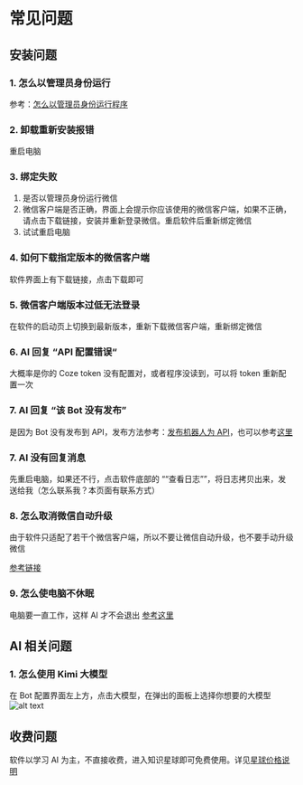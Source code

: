 # 常见问题

## 安装问题

### 1. 怎么以管理员身份运行

参考：[怎么以管理员身份运行程序](https://mp.weixin.qq.com/s?__biz=Mzg5OTg5NTgwMg==&mid=2247483718&idx=1&sn=34900bacbb10ab23c9fec3d278fd437a&chksm=c04d19d3f73a90c540435b268c8f2a0c6b59ace791666c3bd0f35dba00a426495834489d5816&token=2135729166&lang=zh_CN#rd)

### 2. 卸载重新安装报错

重启电脑

### 3. 绑定失败

1. 是否以管理员身份运行微信
2. 微信客户端是否正确，界面上会提示你应该使用的微信客户端，如果不正确，请点击下载链接，安装并重新登录微信。重启软件后重新绑定微信
3. 试试重启电脑

### 4. 如何下载指定版本的微信客户端

软件界面上有下载链接，点击下载即可

### 5. 微信客户端版本过低无法登录

在软件的启动页上切换到最新版本，重新下载微信客户端，重新绑定微信

### 6. AI 回复 “API 配置错误“

大概率是你的 Coze token 没有配置对，或者程序没读到，可以将 token 重新配置一次

### 7. AI 回复 “该 Bot 没有发布”

是因为 Bot 没有发布到 API，发布方法参考：[发布机器人为 API](https://www.coze.cn/docs/developer_guides/preparation)，也可以参考[这里](https://mp.weixin.qq.com/s?__biz=Mzg5OTg5NTgwMg==&mid=2247483774&idx=1&sn=552a44421ea42b93352ae7bd40cbf2d8&chksm=c04d19ebf73a90fdbbfb911c0f76d7f00393b487b3a476c791a93d5624865fbfc71d60810b9c&token=2135729166&lang=zh_CN#rd)

### 7. AI 没有回复消息

先重启电脑，如果还不行，点击软件底部的 ““查看日志””，将日志拷贝出来，发送给我（怎么联系我？本页面有联系方式）

### 8. 怎么取消微信自动升级

由于软件只适配了若干个微信客户端，所以不要让微信自动升级，也不要手动升级微信

[参考链接](https://mp.weixin.qq.com/s?__biz=Mzg5OTg5NTgwMg==&mid=2247483730&idx=1&sn=c7b9dd40da72c9348d9d6a388be557d5&chksm=c04d19c7f73a90d1a92b169a06b8b22d2ce1ba65e7b273994d3f4689eb6a166eda271285ce97&token=2135729166&lang=zh_CN#rd)

### 9. 怎么使电脑不休眠

电脑要一直工作，这样 AI 才不会退出
[参考这里](https://mp.weixin.qq.com/s?__biz=Mzg5OTg5NTgwMg==&mid=2247483737&idx=1&sn=f6a6d479d0a75c1d24cbe4f07ecf09dc&chksm=c04d19ccf73a90da221d9592123b464d4ed5455effb601ab1bea4824265c54d16644de2c4d42&token=2135729166&lang=zh_CN#rd)

## AI 相关问题

### 1. 怎么使用 Kimi 大模型

在 Bot 配置界面左上方，点击大模型，在弹出的面板上选择你想要的大模型
![alt text](./assets/choose-llm.png)

## 收费问题

软件以学习 AI 为主，不直接收费，进入知识星球即可免费使用。详见[星球价格说明](https://weai.chat/#pricing)
